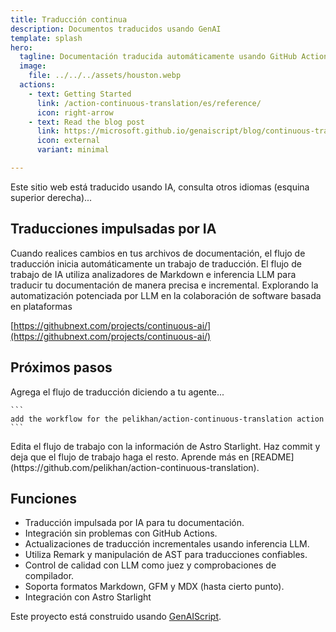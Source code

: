 ```yaml
---
title: Traducción continua
description: Documentos traducidos usando GenAI
template: splash
hero:
  tagline: Documentación traducida automáticamente usando GitHub Actions y modelos
  image:
    file: ../../../assets/houston.webp
  actions:
    - text: Getting Started
      link: /action-continuous-translation/es/reference/
      icon: right-arrow
    - text: Read the blog post
      link: https://microsoft.github.io/genaiscript/blog/continuous-translations/
      icon: external
      variant: minimal

---
```



Este sitio web está traducido usando IA, consulta otros idiomas (esquina superior derecha)...

## Traducciones impulsadas por IA

<CardGrid>
  <Card title="Acciones de GitHub" icon="github">
    Cuando realices cambios en tus archivos de documentación, el flujo de traducción inicia automáticamente un trabajo de traducción.
  </Card>

  <Card title="Modelos de GitHub" icon="seti:markdown">
    El flujo de trabajo de IA utiliza analizadores de Markdown e inferencia LLM para traducir tu documentación de manera precisa e incremental.
  </Card>
</CardGrid>

<Card title="IA continua" icon="rocket">
  Explorando la automatización potenciada por LLM en la colaboración de software basada en plataformas

  [https://githubnext.com/projects/continuous-ai/](https://githubnext.com/projects/continuous-ai/)
</Card>

## Próximos pasos

<CardGrid stagger>
  <Card title="Agrega el flujo de trabajo" icon="pencil">
    Agrega el flujo de traducción diciendo a tu agente...

    ```
    add the workflow for the pelikhan/action-continuous-translation action
    ```
  </Card>

  <Card title="Configura tu sitio" icon="setting">
    Edita el flujo de trabajo con la información de Astro Starlight.
  </Card>

  <Card title="¡Traduce!" icon="add-document">
    Haz commit y deja que el flujo de trabajo haga el resto.
  </Card>

  <Card title="Lee la documentación" icon="open-book">
    Aprende más en
    [README](https://github.com/pelikhan/action-continuous-translation).
  </Card>
</CardGrid>

## Funciones

* Traducción impulsada por IA para tu documentación.
* Integración sin problemas con GitHub Actions.
* Actualizaciones de traducción incrementales usando inferencia LLM.
* Utiliza Remark y manipulación de AST para traducciones confiables.
* Control de calidad con LLM como juez y comprobaciones de compilador.
* Soporta formatos Markdown, GFM y MDX (hasta cierto punto).
* Integración con Astro Starlight

Este proyecto está construido usando [GenAIScript](https://microsoft.github.io/genaiscript).
